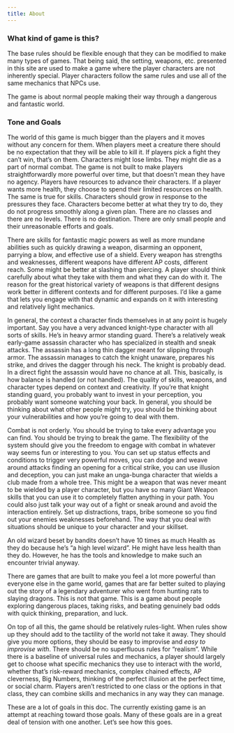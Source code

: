 ```yaml
---
title: About
---
```

<!-- ### What is all this?

"Citatel" is the website. It is the public home of "Tactile", the system.  

The "Sixtem" is the use of 2d6 for checks and contests with attributes centered around 0. "Tactile" is that plus all the other rules. There are two reasons for the distinction. The first is that they were written independently, while "Tactile" was being created several different dice, combinations of dice, and attribute mechanics were used. The second more important reason is that "Sixtem" is a fun name and I like it

"Talaje" is the only extant setting for "Tactile". It includes npcs, weapons, skills, etc. etc. You can change it, take parts of it for your own setting, or throw it all out and make something completely unrelated. -->

### What kind of game is this?

The base rules should be flexible enough that they can be modified to make many types of games. That being said, the setting, weapons, etc. presented in this site are used to make a game where the player characters are not inherently special. Player characters follow the same rules and use all of the same mechanics that NPCs use. 

The game is about normal people making their way through a dangerous and fantastic world.  

### Tone and Goals

The world of this game is much bigger than the players and it moves without any concern for them. When players meet a creature there should be no expectation that they will be able to kill it. If players pick a fight they can't win, that's on them. Characters might lose limbs. They might die as a part of normal combat. The game is not built to make players straightforwardly more powerful over time, but that doesn't mean they have no agency. Players have resources to advance their characters. If a player wants more health, they choose to spend their limited resources on health. The same is true for skills. Characters should grow in response to the pressures they face. Characters become better at what they try to do, they do not progress smoothly along a given plan. There are no classes and there are no levels. There is no destination. There are only small people and their unreasonable efforts and goals.

There are skills for fantastic magic powers as well as more mundane abilities such as quickly drawing a weapon, disarming an opponent, parrying a blow, and effective use of a shield. Every weapon has strengths and weaknesses, different weapons have different AP costs, different reach. Some might be better at slashing than piercing. A player should think carefully about what they take with them and what they can do with it. The reason for the great historical variety of weapons is that different designs work better in different contexts and for different purposes. I'd like a game that lets you engage with that dynamic and expands on it with interesting and relatively light mechanics.

In general, the context a character finds themselves in at any point is hugely important. Say you have a very advanced knight-type character with all sorts of skills. He's in heavy armor standing guard. There's a relatively weak early-game assassin character who has specialized in stealth and sneak attacks. The assassin has a long thin dagger meant for slipping through armor. The assassin manages to catch the knight unaware, prepares his strike, and drives the dagger through his neck. The knight is probably dead. In a direct fight the assassin would have no chance at all. This, basically, is how balance is handled (or not handled). The quality of skills, weapons, and character types depend on context and creativity. If you're that knight standing guard, you probably want to invest in your perception, you probably want someone watching your back. In general, you should be thinking about what other people might try, you should be thinking about your vulnerabilities and how you're going to deal with them.

Combat is not orderly. You should be trying to take every advantage you can find. You should be trying to break the game. The flexibility of the system should give you the freedom to engage with combat in whatever way seems fun or interesting to you. You can set up status effects and conditions to trigger very powerful moves, you can dodge and weave around attacks finding an opening for a critical strike, you can use illusion and deception, you can just make an unga-bunga character that wields a club made from a whole tree. This might be a weapon that was never meant to be wielded by a player character, but you have so many Giant Weapon skills that you can use it to completely flatten anything in your path. You could also just talk your way out of a fight or sneak around and avoid the interaction entirely. Set up distractions, traps, bribe someone so you find out your enemies weaknesses beforehand. The way that you deal with situations should be unique to your character and your skillset.

An old wizard beset by bandits doesn't have 10 times as much Health as they do because he's "a high level wizard". He might have less health than they do. However, he has the tools and knowledge to make such an encounter trivial anyway.

There are games that are built to make you feel a lot more powerful than everyone else in the game world, games that are far better suited to playing out the story of a legendary adventurer who went from hunting rats to slaying dragons. This is not that game. This is a game about people exploring dangerous places, taking risks, and beating genuinely bad odds with quick thinking, preparation, and luck.

On top of all this, the game should be relatively rules-light. When rules show up they should add to the tactility of the world not take it away. They should give you more options, they should be easy to improvise and *easy to improvise with*. There should be no superfluous rules for "realism". While there is a baseline of universal rules and mechanics, a player should largely get to choose what specific mechanics they use to interact with the world, whether that's risk-reward mechanics, complex chained effects, AP cleverness, Big Numbers, thinking of the perfect illusion at the perfect time, or social charm. Players aren't restricted to one class or the options in that class, they can combine skills and mechanics in any way they can manage.

These are a lot of goals in this doc. The currently existing game is an attempt at reaching toward those goals. Many of these goals are in a great deal of tension with one another. Let's see how this goes.